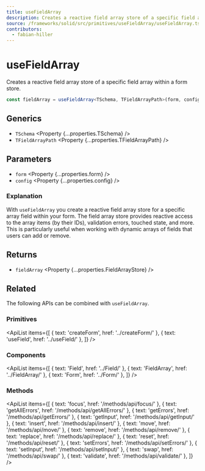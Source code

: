 ```yaml
---
title: useFieldArray
description: Creates a reactive field array store of a specific field array within a form store.
source: /frameworks/solid/src/primitives/useFieldArray/useFieldArray.ts
contributors:
  - fabian-hiller
---
```



# useFieldArray

Creates a reactive field array store of a specific field array within a form store.

```ts
const fieldArray = useFieldArray<TSchema, TFieldArrayPath>(form, config);
```

## Generics

- `TSchema` <Property {...properties.TSchema} />
- `TFieldArrayPath` <Property {...properties.TFieldArrayPath} />

## Parameters

- `form` <Property {...properties.form} />
- `config` <Property {...properties.config} />

### Explanation

With `useFieldArray` you create a reactive field array store for a specific array field within your form. The field array store provides reactive access to the array items (by their IDs), validation errors, touched state, and more. This is particularly useful when working with dynamic arrays of fields that users can add or remove.

## Returns

- `fieldArray` <Property {...properties.FieldArrayStore} />

## Related

The following APIs can be combined with `useFieldArray`.

### Primitives

<ApiList
  items={[
    { text: 'createForm', href: '../createForm/' },
    { text: 'useField', href: '../useField/' },
  ]}
/>

### Components

<ApiList
  items={[
    { text: 'Field', href: '../Field/' },
    { text: 'FieldArray', href: '../FieldArray/' },
    { text: 'Form', href: '../Form/' },
  ]}
/>

### Methods

<ApiList
  items={[
    { text: 'focus', href: '/methods/api/focus/' },
    { text: 'getAllErrors', href: '/methods/api/getAllErrors/' },
    { text: 'getErrors', href: '/methods/api/getErrors/' },
    { text: 'getInput', href: '/methods/api/getInput/' },
    { text: 'insert', href: '/methods/api/insert/' },
    { text: 'move', href: '/methods/api/move/' },
    { text: 'remove', href: '/methods/api/remove/' },
    { text: 'replace', href: '/methods/api/replace/' },
    { text: 'reset', href: '/methods/api/reset/' },
    { text: 'setErrors', href: '/methods/api/setErrors/' },
    { text: 'setInput', href: '/methods/api/setInput/' },
    { text: 'swap', href: '/methods/api/swap/' },
    { text: 'validate', href: '/methods/api/validate/' },
  ]}
/>
